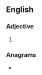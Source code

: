 ==English==

===Adjective===
{{head|en|comparative adjective}}

# {{en-comparative of|snotty}}

===Anagrams===
* {{anagrams|en|a=einorstt|ortstein|rose-tint|tenorist|tritones}}